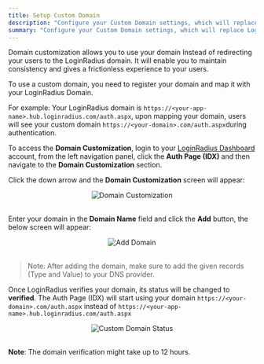 ```yaml
---
title: Setup Custom Domain
description: "Configure your Custom Domain settings, which will replace LoginRadius unique URL with your customized unique domain URL."
summary: "Configure your Custom Domain settings, which will replace LoginRadius unique URL with your customized unique domain URL."
---
```



Domain customization allows you to use your domain Instead of redirecting your users to the LoginRadius domain. It will enable you to maintain consistency and gives a frictionless experience to your users.


To use a custom domain, you need to register your domain and map it with your LoginRadius Domain.

For example: Your LoginRadius domain is `https://<your-app-name>.hub.loginradius.com/auth.aspx`, upon mapping your domain, users will see your custom domain `https://<your-domain>.com/auth.aspx`during authentication.

To access the **Domain Customization**, login to your [LoginRadius Dashboard](https://dashboard.loginradius.com/dashboard) account, from the left navigation panel, click the **Auth Page (IDX)** and then navigate to the **Domain Customization** section. 

Click the down arrow and the **Domain Customization** screen will appear:



<div style="text-align:center">
  <img src="../assets/howto/customize-domain/domain-customization.png" alt="Domain Customization" />
</div>
<br/>


Enter your domain in the **Domain Name** field and click the **Add** button, the below screen will appear:

<div style="text-align:center">
  <img src="../assets/howto/customize-domain/add-domain.png" alt="Add Domain" />
</div>
<br/>


> Note: After adding the domain, make sure to add the given records (Type and Value) to your DNS provider.

Once LoginRadius verifies your domain, its status will be changed to **verified**. The Auth Page (IDX) will start using your domain `https://<your-domain>.com/auth.aspx` instead of `https://<your-app-name>.hub.loginradius.com/auth.aspx`

<div style="text-align:center">
  <img src="../assets/howto/customize-domain/status.png" alt="Custom Domain Status" />
</div>
<br/>

**Note**: The domain verification might take up to 12 hours. 